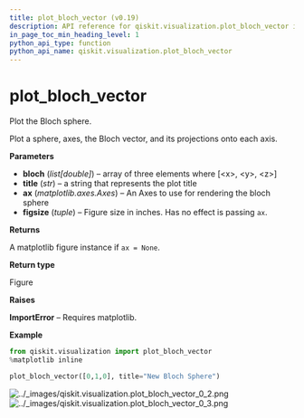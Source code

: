 ```yaml
---
title: plot_bloch_vector (v0.19)
description: API reference for qiskit.visualization.plot_bloch_vector in qiskit v0.19
in_page_toc_min_heading_level: 1
python_api_type: function
python_api_name: qiskit.visualization.plot_bloch_vector
---
```


<span id="plot-bloch-vector" />

# plot\_bloch\_vector

<Function id="qiskit.visualization.plot_bloch_vector" isDedicatedPage={true} github="https://github.com/qiskit/qiskit/tree/stable/0.14/qiskit/visualization/state_visualization.py" signature="plot_bloch_vector(bloch, title='', ax=None, figsize=None)">
  Plot the Bloch sphere.

  Plot a sphere, axes, the Bloch vector, and its projections onto each axis.

  **Parameters**

  *   **bloch** (*list\[double]*) – array of three elements where \[\<x>, \<y>, \<z>]
  *   **title** (*str*) – a string that represents the plot title
  *   **ax** (*matplotlib.axes.Axes*) – An Axes to use for rendering the bloch sphere
  *   **figsize** (*tuple*) – Figure size in inches. Has no effect is passing `ax`.

  **Returns**

  A matplotlib figure instance if `ax = None`.

  **Return type**

  Figure

  **Raises**

  **ImportError** – Requires matplotlib.

  **Example**

  ```python
  from qiskit.visualization import plot_bloch_vector
  %matplotlib inline

  plot_bloch_vector([0,1,0], title="New Bloch Sphere")
  ```

  ![../\_images/qiskit.visualization.plot\_bloch\_vector\_0\_2.png](/images/api/qiskit/0.19/qiskit.visualization.plot_bloch_vector_0_2.avif) ![../\_images/qiskit.visualization.plot\_bloch\_vector\_0\_3.png](/images/api/qiskit/0.19/qiskit.visualization.plot_bloch_vector_0_3.avif)
</Function>

